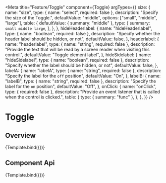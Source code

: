
<Meta
  title="Feature/Toggle"
  component={Toggle}
  argTypes={{
    size: {
      name: "size",
      type: { name: "select", required: false },
      description: "Specify the size of the Toggle.",
      defaultValue: "middle",
      options: ["small", "middle", "large"],
      table: {
        defaultValue: { summary: "middle" },
        type: {
          summary: `small middle large`,
        },
      },
    },
    hideHeaderlabel: {
      name: "hideHeaderlabel",
      type: { name: "boolean", required: false },
      description: "Specify whether the header label should be hidden, or not",
      defaultValue: false,
    },
    headerlabel: {
      name: "headerlabel",
      type: { name: "string", required: false },
      description:
        "Provide the text that will be read by a screen reader when visiting this control.",
      defaultValue: "Toggle element label",
    },
    hideSidelabel: {
      name: "hideSidelabel",
      type: { name: "boolean", required: false },
      description: "Specify whether the label should be hidden, or not",
      defaultValue: false,
    },
    labelA: {
      name: "labelA",
      type: { name: "string", required: false },
      description: "Specify the label for the `off` position",
      defaultValue: "On",
    },
    labelB: {
      name: "labelB",
      type: { name: "string", required: false },
      description: "Specify the label for the `on` position",
      defaultValue: "Off",
    },
    onClick: {
      name: "onClick",
      type: { required: false },
      description:
        "Provide an event listener that is called when the control is clicked.",
      table: {
        type: { summary: "func" },
      },
    },
  }}
/>

# Toggle

## Overview


<Canvas>
  <Story name="Primary" args={{}}>
    {Template.bind({})}
  </Story>
</Canvas>

## Component Api

<ArgsTable story="Primary" />

<Canvas>
  <Story name="Mini Toggle" args={{ size: "mini" }}>
    {Template.bind({})}
  </Story>
</Canvas>
